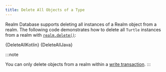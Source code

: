 ```yaml
---
title: Delete All Objects of a Type
---
```


Realm Database supports deleting all instances of a Realm object from
a realm. The following code demonstrates how to delete all
`Turtle` instances from a realm with [`realm.delete()`](https://docs.mongodb.com/realm-sdks/java/latest/io/realm/Realm.html#delete-java.lang.Class-):

<Tabs groupId="java-sdk-languages">
    <TabItem value="kotlin" label="Kotlin">
        <CodeBlock language="kotlin">{DeleteAllKotlin}</CodeBlock>
    </TabItem>
    <TabItem value="java" label="Java">
        <CodeBlock language="java">{DeleteAllJava}</CodeBlock>
    </TabItem>
</Tabs>

:::note

You can only delete objects from a realm within a
[write transaction](/sdk/java/realm-database/write-transactions).
:::